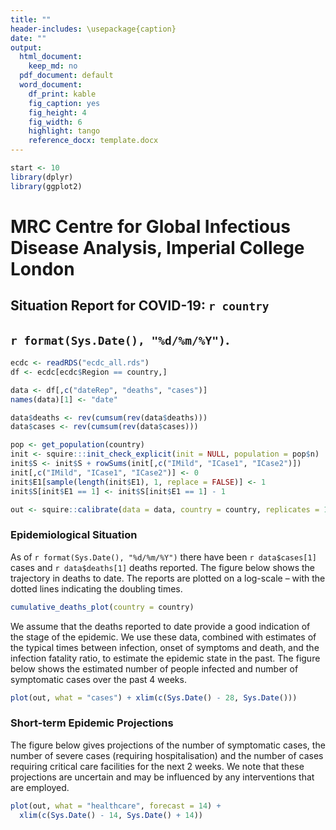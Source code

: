 ```yaml
---
title: ""
header-includes: \usepackage{caption}
date: ""
output:
  html_document:
    keep_md: no
  pdf_document: default
  word_document:
    df_print: kable
    fig_caption: yes
    fig_height: 4
    fig_width: 6
    highlight: tango
    reference_docx: template.docx
---
```


```r
start <- 10
library(dplyr)
library(ggplot2)
```

# MRC Centre for Global Infectious Disease Analysis, Imperial College London
## Situation Report for COVID-19: `r country`
## `r format(Sys.Date(), "%d/%m/%Y")`.

```r

ecdc <- readRDS("ecdc_all.rds")
df <- ecdc[ecdc$Region == country,]

data <- df[,c("dateRep", "deaths", "cases")]
names(data)[1] <- "date"

data$deaths <- rev(cumsum(rev(data$deaths)))
data$cases <- rev(cumsum(rev(data$cases)))

pop <- get_population(country)
init <- squire:::init_check_explicit(init = NULL, population = pop$n)
init$S <- init$S + rowSums(init[,c("IMild", "ICase1", "ICase2")])
init[,c("IMild", "ICase1", "ICase2")] <- 0
init$E1[sample(length(init$E1), 1, replace = FALSE)] <- 1
init$S[init$E1 == 1] <- init$S[init$E1 == 1] - 1 

out <- squire::calibrate(data = data, country = country, replicates = 100)

```

### Epidemiological Situation

As of `r format(Sys.Date(), "%d/%m/%Y")` there have been `r data$cases[1]` cases and `r data$deaths[1]` deaths reported. The figure below shows the trajectory in deaths to date. The reports are plotted on a log-scale – with the dotted lines indicating the doubling times. 

```r

cumulative_deaths_plot(country = country)

```

We assume that the deaths reported to date provide a good indication of the stage of the epidemic. We use these data, combined with estimates of the typical times between infection, onset of symptoms and death, and the infection fatality ratio, to estimate the epidemic state in the past. The figure below shows the estimated number of people infected and number of symptomatic cases over the past 4 weeks.

```r

plot(out, what = "cases") + xlim(c(Sys.Date() - 28, Sys.Date()))

```

### Short-term Epidemic Projections

The figure below gives projections of the number of symptomatic cases, the number of severe cases (requiring hospitalisation) and the number of cases requiring critical care facilities for the next 2 weeks. We note that these projections are uncertain and may be influenced by any interventions that are employed. 

```r

plot(out, what = "healthcare", forecast = 14) + 
  xlim(c(Sys.Date() - 14, Sys.Date() + 14))

```